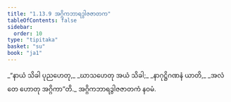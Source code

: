 ```yaml
---
title: "1.13.9 အဂ္ဂိကဘာရဒွါဇဇာတက"
tableOfContents: false
sidebar:
  order: 10
type: "tipitaka"
basket: "su"
book: "ja1"
---
```



<DynamicBreadcrumb />

<Division number="129" book="ja1">

<Paragraph number="285" type="verses" book="ja1">
_“နာယံ သိခါ ပုညဟေတု,_  
_ဃာသဟေတု အယံ သိခါ;_  
_နာဂုဋ္ဌိဂဏနံ ယာတိ,_  
_အလံ တေ ဟောတု အဂ္ဂိကာ”တိ._  


</Paragraph>
</Division>

<Paragraph number="286" type="center" book="ja1">
အဂ္ဂိကဘာရဒွါဇဇာတကံ နဝမံ.
</Paragraph>